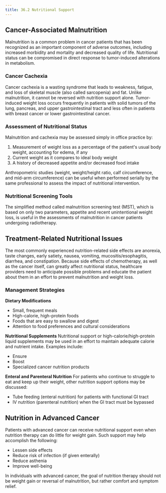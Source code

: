 ```yaml
---
title: 36.2 Nutritional Support
---
```




## Cancer-Associated Malnutrition

Malnutrition is a common problem in cancer patients that has been recognized as an important component of adverse outcomes, including increased morbidity and mortality and decreased quality of life. Nutritional status can be compromised in direct response to tumor-induced alterations in metabolism.

### Cancer Cachexia

Cancer cachexia is a wasting syndrome that leads to weakness, fatigue, and loss of skeletal muscle (also called sarcopenia) and fat. Unlike malnutrition, it cannot be reversed with nutrition support alone. Tumor-induced weight loss occurs frequently in patients with solid tumors of the lung, pancreas, and upper gastrointestinal tract and less often in patients with breast cancer or lower gastrointestinal cancer.

### Assessment of Nutritional Status

Malnutrition and cachexia may be assessed simply in office practice by:
1. Measurement of weight loss as a percentage of the patient's usual body weight, accounting for edema, if any
2. Current weight as it compares to ideal body weight
3. A history of decreased appetite and/or decreased food intake

Anthropometric studies (weight, weight/height ratio, calf circumference, and mid-arm circumference) can be useful when performed serially by the same professional to assess the impact of nutritional intervention.

### Nutritional Screening Tools

The simplified method called malnutrition screening test (MST), which is based on only two parameters, appetite and recent unintentional weight loss, is useful in the assessments of malnutrition in cancer patients undergoing radiotherapy.

## Treatment-Related Nutritional Issues

The most commonly experienced nutrition-related side effects are anorexia, taste changes, early satiety, nausea, vomiting, mucositis/esophagitis, diarrhea, and constipation. Because side effects of chemotherapy, as well as the cancer itself, can greatly affect nutritional status, healthcare providers need to anticipate possible problems and educate the patient about them in an effort to prevent malnutrition and weight loss.

### Management Strategies

**Dietary Modifications**
- Small, frequent meals
- High-calorie, high-protein foods
- Foods that are easy to swallow and digest
- Attention to food preferences and cultural considerations

**Nutritional Supplements**
Nutritional support or high-calorie/high-protein liquid supplements may be used in an effort to maintain adequate calorie and nutrient intake. Examples include:
- Ensure
- Boost
- Specialized cancer nutrition products

**Enteral and Parenteral Nutrition**
For patients who continue to struggle to eat and keep up their weight, other nutrition support options may be discussed:
- Tube feeding (enteral nutrition) for patients with functional GI tract
- IV nutrition (parenteral nutrition) when the GI tract must be bypassed

## Nutrition in Advanced Cancer

Patients with advanced cancer can receive nutritional support even when nutrition therapy can do little for weight gain. Such support may help accomplish the following:
- Lessen side effects
- Reduce risk of infection (if given enterally)  
- Reduce asthenia
- Improve well-being

In individuals with advanced cancer, the goal of nutrition therapy should not be weight gain or reversal of malnutrition, but rather comfort and symptom relief.
